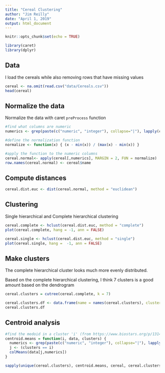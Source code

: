 ```yaml
---
title: "Cereal Clustering"
author: "Jim Reilly"
date: "April 1, 2019"
output: html_document
---
```


```r
knitr::opts_chunk$set(echo = TRUE)
```

```r
library(caret)
library(dplyr)
```

## Data

I load the cereals while also removing rows that have missing values

```r
cereal <- na.omit(read.csv("data/Cereals.csv"))
head(cereal)
```

## Normalize the data

Normalize the data with caret `preProcess` function
```r
#find what columns are numeric
numerics <- grep(paste(c("numeric", "integer"), collapse="|"), lapply(cereal,class))

#define the normalization function
normalize <- function(x) { (x - min(x)) / (max(x) - min(x)) }

#apply the function to the numeric columns
cereal.normal<- apply(cereal[,numerics], MARGIN = 2, FUN = normalize) 
row.names(cereal.normal) <- cereal$name
```

## Compute distances
```r
cereal.dist.euc <- dist(cereal.normal, method = "euclidean")
```

## Clustering

Single hierarchical and Complete hierarchical clustering

```r
cereal.complete <- hclust(cereal.dist.euc, method = "complete")
plot(cereal.complete, hang = -1, ann = FALSE)

cereal.single <- hclust(cereal.dist.euc, method = "single")
plot(cereal.single, hang =  -1, ann = FALSE)
```
## Make clusters
The complete hierarchical cluster looks much more evenly distributed.

Based on the complete hierarchical clustering, I think 7 clusters is a good amount based on the dendrogram

```r
cereal.clusters = cutree(cereal.complete, k = 7)

cereal.clusters.df <- data.frame(name = names(cereal.clusters), cluster = cereal.clusters) %>% arrange(cluster)
cereal.clusters.df
```

## Centroid analysis

```r
#find the medoid in a cluster 'i' (from https://www.biostars.org/p/13143/)
centroid.means = function(i, data, clusters) {
  numerics <- grep(paste(c("numeric", "integer"), collapse="|"), lapply(cereal,class))
  j <- (clusters == i)
  colMeans(data[j,numerics])
}

sapply(unique(cereal.clusters), centroid.means, cereal, cereal.clusters)
```
